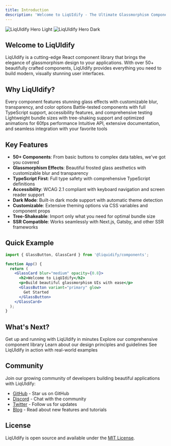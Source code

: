 ```yaml
---
title: Introduction
description: 'Welcome to LiqUIdify - The Ultimate Glassmorphism Component Library for React'
---
```


<img
  className="block dark:hidden"
  src="/images/hero-light.svg"
  alt="LiqUIdify Hero Light"
/>
<img
  className="hidden dark:block"
  src="/images/hero-dark.svg"
  alt="LiqUIdify Hero Dark"
/>

## Welcome to LiqUIdify

LiqUIdify is a cutting-edge React component library that brings the elegance of glassmorphism design to your applications. With over 50+ beautifully crafted components, LiqUIdify provides everything you need to build modern, visually stunning user interfaces.

## Why LiqUIdify?

<CardGroup cols={2}>
  <Card
    title="Beautiful Glassmorphism Design"
    icon="sparkles"
    href="/design/glassmorphism"
  >
    Every component features stunning glass effects with customizable blur, transparency, and color options
  </Card>
  <Card
    title="Production-Ready Components"
    icon="shield-check"
    href="/components/overview"
  >
    Battle-tested components with full TypeScript support, accessibility features, and comprehensive testing
  </Card>
  <Card
    title="Optimized Performance"
    icon="rocket"
    href="/guides/performance"
  >
    Lightweight bundle sizes with tree-shaking support and optimized animations for 60fps performance
  </Card>
  <Card
    title="Developer Experience"
    icon="code"
    href="/quickstart"
  >
    Intuitive API, extensive documentation, and seamless integration with your favorite tools
  </Card>
</CardGroup>

## Key Features

- **50+ Components**: From basic buttons to complex data tables, we've got you covered
- **Glassmorphism Effects**: Beautiful frosted glass aesthetics with customizable blur and transparency
- **TypeScript First**: Full type safety with comprehensive TypeScript definitions
- **Accessibility**: WCAG 2.1 compliant with keyboard navigation and screen reader support
- **Dark Mode**: Built-in dark mode support with automatic theme detection
- **Customizable**: Extensive theming options via CSS variables and component props
- **Tree-Shakeable**: Import only what you need for optimal bundle size
- **SSR Compatible**: Works seamlessly with Next.js, Gatsby, and other SSR frameworks

## Quick Example

```jsx
import { GlassButton, GlassCard } from '@liquidify/components';

function App() {
  return (
    <GlassCard blur="medium" opacity={0.8}>
      <h2>Welcome to LiqUIdify</h2>
      <p>Build beautiful glassmorphism UIs with ease</p>
      <GlassButton variant="primary" glow>
        Get Started
      </GlassButton>
    </GlassCard>
  );
}
```

## What's Next?

<CardGroup cols={2}>
  <Card title="Quickstart" icon="play" href="/quickstart">
    Get up and running with LiqUIdify in minutes
  </Card>
  <Card title="Components" icon="cube" href="/components/overview">
    Explore our comprehensive component library
  </Card>
  <Card title="Design System" icon="palette" href="/design/overview">
    Learn about our design principles and guidelines
  </Card>
  <Card title="Examples" icon="laptop-code" href="/examples">
    See LiqUIdify in action with real-world examples
  </Card>
</CardGroup>

## Community

Join our growing community of developers building beautiful applications with LiqUIdify:

- [GitHub](https://github.com/liquidify/liquidify) - Star us on GitHub
- [Discord](https://discord.gg/liquidify) - Chat with the community
- [Twitter](https://twitter.com/liquidify) - Follow us for updates
- [Blog](https://liquidify.dev/blog) - Read about new features and tutorials

## License

LiqUIdify is open source and available under the [MIT License](https://github.com/liquidify/liquidify/blob/main/LICENSE).